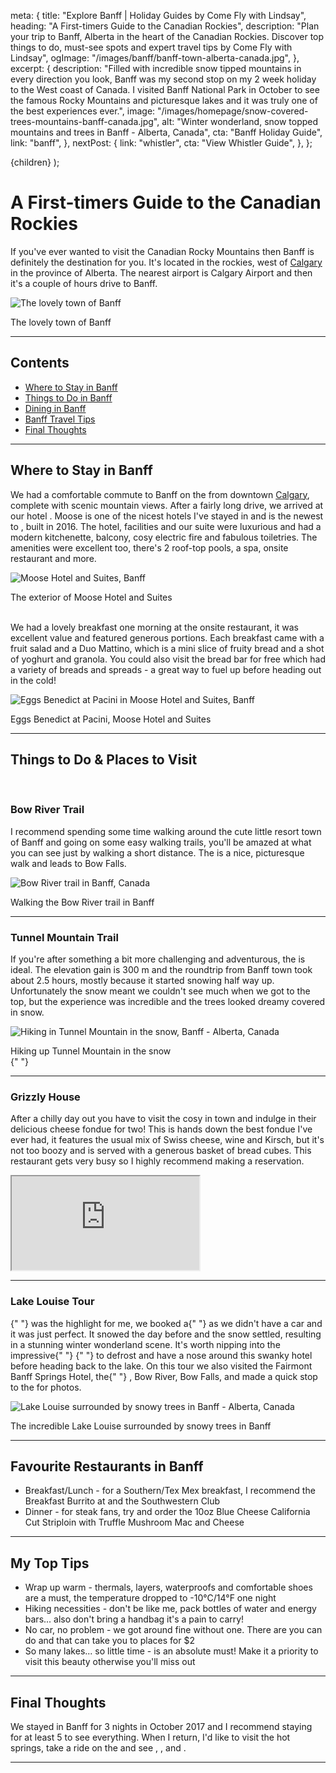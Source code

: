 
  meta: {
    title: "Explore Banff | Holiday Guides by Come Fly with Lindsay",
    heading: "A First-timers Guide to the Canadian Rockies",
    description:
      "Plan your trip to Banff, Alberta in the heart of the Canadian Rockies. Discover top things to do, must-see spots and expert travel tips by Come Fly with Lindsay",
    ogImage: "/images/banff/banff-town-alberta-canada.jpg",
  },
  excerpt: {
    description:
      "Filled with incredible snow tipped mountains in every direction you look, Banff was my second stop on my 2 week holiday to the West coast of Canada. I visited Banff National Park in October to see the famous Rocky Mountains and picturesque lakes and it was truly one of the best experiences ever.",
    image: "/images/homepage/snow-covered-trees-mountains-banff-canada.jpg",
    alt: "Winter wonderland, snow topped mountains and trees in Banff - Alberta, Canada",
    cta: "Banff Holiday Guide",
    link: "banff",
  },
  nextPost: {
    link: "whistler",
    cta: "View Whistler Guide",
  },
};

  <BlogPost details={details}>{children}</BlogPost>
);

# A First-timers Guide to the Canadian Rockies

If you've ever wanted to visit the Canadian Rocky Mountains then Banff is definitely the destination for you. It's located in the rockies, west of [Calgary](calgary) in the province of Alberta. The nearest airport is Calgary Airport and then it's a couple of hours drive to Banff.

![The lovely town of Banff](/images/banff/banff-town-alberta-canada.jpg)

<figcaption>The lovely town of Banff</figcaption>

---

## Contents

- [Where to Stay in Banff](#accommodation)
- [Things to Do in Banff](#things-to-do)
- [Dining in Banff](#dining)
- [Banff Travel Tips](#tips)
- [Final Thoughts](#summary)

---

## Where to Stay in Banff<a name="accommodation"></a>

We had a comfortable commute to Banff on the <ExternalLink
cta="Brewster Express"
href="https://www.banffjaspercollection.com/brewster-express/"
/> from downtown [Calgary](calgary), complete with scenic mountain views. After a fairly long drive, we arrived at our hotel <ExternalLink
cta="Moose Hotel and Suites"
href="https://booking.tp.st/IoocxT7a"
/>. Moose is one of the nicest hotels I've stayed in and is the newest to <ExternalLink
cta="Banff town"
href="https://banff.ca/"
/>, built in 2016. The hotel, facilities and our suite were luxurious and had a modern kitchenette, balcony, cosy electric fire and fabulous toiletries. The amenities were excellent too, there's 2 roof-top pools, a spa, onsite restaurant and more.

![Moose Hotel and Suites, Banff](/images/banff/moose-hotel-and-suites-banff-canada.jpg)

<figcaption>The exterior of Moose Hotel and Suites</figcaption>

<br />

We had a lovely breakfast one morning at <ExternalLink
cta="Pacini"
href="https://moosehotelandsuites.com/pacini-restaurant/"
/> the onsite restaurant, it was excellent value and featured generous portions. Each breakfast came with a fruit salad and a Duo Mattino, which is a mini slice of fruity bread and a shot of yoghurt and granola. You could also visit the bread bar for free which had a variety of breads and spreads - a great way to fuel up before heading out in the cold!

![Eggs Benedict at Pacini in Moose Hotel and Suites, Banff](/images/banff/eggs-benedict-at-pacini-moose-hotel-and-suites.jpg)

<figcaption>Eggs Benedict at Pacini, Moose Hotel and Suites</figcaption>

---

## Things to Do &amp; Places to Visit<a name="things-to-do"></a>

<br />

### Bow River Trail

I recommend spending some time walking around the cute little resort town of Banff and going on some easy walking trails, you'll be amazed at what you can see just by walking a short distance. The <ExternalLink
cta="Bow River trail"
href="https://www.banfflakelouise.com/experiences/hike-bow-river-loop"
/> is a nice, picturesque walk and leads to Bow Falls.

![Bow River trail in Banff, Canada](/images/banff/bow-river-trail-banff-canada.jpg)

<figcaption>Walking the Bow River trail in Banff</figcaption>

---

### Tunnel Mountain Trail

If you're after something a bit more challenging and adventurous, the <ExternalLink
cta="Tunnel Mountain trail"
href="https://www.banfflakelouise.com/experiences/tunnel-mountain-summit-trail"
/> is ideal. The elevation gain is 300 m and the roundtrip from Banff town took about 2.5 hours, mostly because it started snowing half way up. Unfortunately the snow meant we couldn't see much when we got to the top, but the experience was incredible and the trees looked dreamy covered in snow.

![Hiking in Tunnel Mountain in the snow, Banff - Alberta, Canada](/images/banff/tunnel-mountain-trail-in-snow-banff-canada.jpg)

<figcaption>Hiking up Tunnel Mountain in the snow</figcaption>{" "}

---

### Grizzly House

After a chilly day out you have to visit the cosy <ExternalLink
cta="Grizzly House"
href="https://banffgrizzlyhouse.com/"
/> in town and indulge in their delicious cheese fondue for two! This is hands down the best fondue I've ever had, it features the usual mix of Swiss cheese, wine and Kirsch, but it's not too boozy and is served with a generous basket of bread cubes. This restaurant gets very busy so I highly recommend making a reservation.

<div class="video-container">
  <iframe
    src="https://www.youtube.com/embed/lA-W0DFlAbg?rel=0"
    gesture="media"
    allowfullscreen
  ></iframe>
</div>

---

### Lake Louise Tour

<p>
  <ExternalLink
    cta="Lake Louise"
    href="https://www.banfflakelouise.com/experiences/lake-louise"
  />{" "}
  was the highlight for me, we booked a{" "}
  <ExternalLink cta="Discover Banff Tour" href="https://banfftours.com/" /> as
  we didn't have a car and it was just perfect. It snowed the day before and the
  snow settled, resulting in a stunning winter wonderland scene. It's worth
  nipping into the impressive{" "}
  <ExternalLink
    cta="Fairmont Hotel"
    href="https://www.fairmont.com/banff-springs/"
  />{" "}
  to defrost and have a nose around this swanky hotel before heading back to the
  lake. On this tour we also visited the Fairmont Banff Springs Hotel, the{" "}
  <ExternalLink
    cta="Hoodoos"
    href="https://www.banfflakelouise.com/experiences/hoodoos-trail"
  />
  , Bow River, Bow Falls, <ExternalLink
    cta="Surprise Corner"
    href="https://www.banfflakelouise.com/experiences/hoodoos-trail"
  /> and made a quick stop to the <ExternalLink
    cta="Vermillion Lakes"
    href="https://www.banfflakelouise.com/vermilion-lakes"
  /> for photos.
</p>

![Lake Louise surrounded by snowy trees in Banff - Alberta, Canada](/images/banff/lake-louise-in-banff-canada.jpg)

<figcaption>
  The incredible Lake Louise surrounded by snowy trees in Banff
</figcaption>

---

## Favourite Restaurants in Banff<a name="dining"></a>

- Breakfast/Lunch - for a Southern/Tex Mex breakfast, I recommend the Breakfast Burrito at <ExternalLink
  cta="Coyotes"
  href="https://coyotesbanff.com/"
  /> and the Southwestern Club
- Dinner - for steak fans, try <ExternalLink
  cta="Saltlik"
  href="https://saltlik.com/saltlik-banff/"
  /> and order the 10oz Blue Cheese California Cut Striploin with Truffle Mushroom Mac and Cheese

---

## My Top Tips<a name="tips"></a>

- Wrap up warm - thermals, layers, waterproofs and comfortable shoes are a must, the temperature dropped to -10°C/14°F one night
- Hiking necessities - don't be like me, pack bottles of water and energy bars... also don't bring a handbag it's a pain to carry!
- No car, no problem - we got around fine without one. There are <ExternalLink
    cta="tours"
    href="https://banfftours.com/"
    /> you can do and <ExternalLink
  cta="Roam buses"
  href="https://roamtransit.com/schedules-routes/route-1/"
  /> that can take you to places for $2
- So many lakes... so little time - <ExternalLink
  cta="Lake Louise"
  href="https://www.banfflakelouise.com/experiences/lake-louise"
  /> is an absolute must! Make it a priority to visit this beauty otherwise you'll miss out

---

## Final Thoughts<a name="summary"></a>

We stayed in Banff for 3 nights in October 2017 and I recommend staying for at least 5 to see everything. When I return, I'd like to visit the hot springs, take a ride on the <ExternalLink
cta="Banff gondola"
href="https://www.banffjaspercollection.com/attractions/banff-gondola/"
/> and see <ExternalLink
cta="Moraine Lake"
href="https://www.banfflakelouise.com/experiences/moraine-lake"
/>, <ExternalLink
cta="Lake Minnewanka"
href="https://www.banfflakelouise.com/experiences/lake-minnewanka"
/>, <ExternalLink
cta="Peyto Lake"
href="https://www.banfflakelouise.com/experiences/peyto-lake"
/> and <ExternalLink
cta="Jasper National Park"
href="https://www.jasper.travel/"
/>.

---
